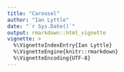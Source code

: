 ```yaml
---
title: "Carousel"
author: "Ian Lyttle"
date: "`r Sys.Date()`"
output: rmarkdown::html_vignette
vignette: >
  %\VignetteIndexEntry{Ian Lyttle}
  %\VignetteEngine{knitr::rmarkdown}
  %\VignetteEncoding{UTF-8}
---
```


